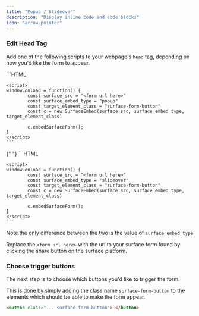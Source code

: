 ```yaml
---
title: "Popup / Slideover"
description: "Display inline code and code blocks"
icon: "arrow-pointer"
---
```


### Edit Head Tag

Add one of the following scripts to your webpage's `head` tag, depending on how you'd like the form to appear.

<AccordionGroup>
  <Accordion title="Popup">
    ```HTML
    <script
        src="https://cdn.jsdelivr.net/gh/trysurface/scripts@latest/surface_embed_v1.js"
        type="application/javascript"
    > </script>

    <script>
    window.onload = function() {
            const surface_src = "<form url here>"
            const surface_embed_type = "popup"
            const target_element_class = "surface-form-button"
            const c = new SurfaceEmbed(surface_src, surface_embed_type, target_element_class)

            c.embedSurfaceForm();
    }
    </script>
    ```

  </Accordion>
{" "}

<Accordion title="Slideover">
    ```HTML
    <script
        src="https://cdn.jsdelivr.net/gh/trysurface/scripts@latest/surface_embed_v1.js"
        type="application/javascript"
    > </script>

    <script>
    window.onload = function() {
            const surface_src = "<form url here>"
            const surface_embed_type = "slideover"
            const target_element_class = "surface-form-button"
            const c = new SurfaceEmbed(surface_src, surface_embed_type, target_element_class)

            c.embedSurfaceForm();
    }
    </script>
    ```

</Accordion>
</AccordionGroup>

Note the only difference between the two is the value of `surface_embed_type`

Replace the `<form url here>` with the url to your surface form found by clicking the share button on the surface platform.

### Choose trigger buttons

The next step is to choose which buttons you'd like to trigger the form.

This is done by simply adding the class name `surface-form-button` to the elements which should be able to make the form appear.

```HTML
<button class="... surface-form-button"> </button>
```
